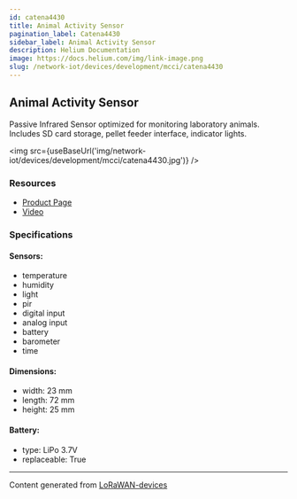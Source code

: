 ```yaml
---
id: catena4430
title: Animal Activity Sensor
pagination_label: Catena4430
sidebar_label: Animal Activity Sensor
description: Helium Documentation
image: https://docs.helium.com/img/link-image.png
slug: /network-iot/devices/development/mcci/catena4430
---
```



<LegacyContentBanner />

## Animal Activity Sensor

Passive Infrared Sensor optimized for monitoring laboratory animals. Includes SD card storage,
pellet feeder interface, indicator lights.

<img src={useBaseUrl('img/network-iot/devices/development/mcci/catena4430.jpg')} />

### Resources

- [Product Page](https://mcci.io/buy-catena4430)
- [Video](https://youtu.be/nG8MmaR5dsA)

### Specifications

#### Sensors:

- temperature
- humidity
- light
- pir
- digital input
- analog input
- battery
- barometer
- time

#### Dimensions:

- width: 23 mm
- length: 72 mm
- height: 25 mm

#### Battery:

- type: LiPo 3.7V
- replaceable: True

---

Content generated from [LoRaWAN-devices](https://github.com/TheThingsNetwork/lorawan-devices)
